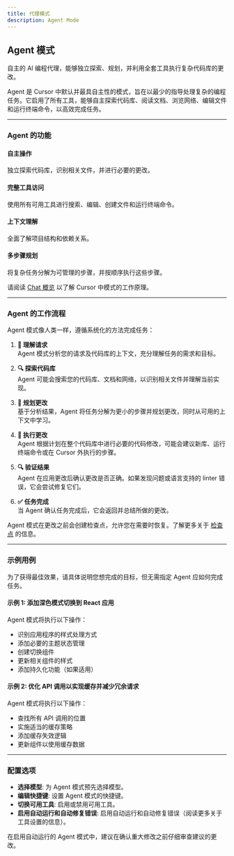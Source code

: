 ```yaml
---
title: 代理模式
description: Agent Mode
---
```


## Agent 模式

自主的 AI 编程代理，能够独立探索、规划，并利用全套工具执行复杂代码库的更改。

Agent 是 Cursor 中默认并最具自主性的模式，旨在以最少的指导处理复杂的编程任务。它启用了所有工具，能够自主探索代码库、阅读文档、浏览网络、编辑文件和运行终端命令，以高效完成任务。

---

### Agent 的功能

#### 自主操作  
独立探索代码库，识别相关文件，并进行必要的更改。

#### 完整工具访问  
使用所有可用工具进行搜索、编辑、创建文件和运行终端命令。

#### 上下文理解  
全面了解项目结构和依赖关系。

#### 多步骤规划  
将复杂任务分解为可管理的步骤，并按顺序执行这些步骤。

请阅读 [Chat 概览](#) 以了解 Cursor 中模式的工作原理。

---

### Agent 的工作流程

Agent 模式像人类一样，遵循系统化的方法完成任务：

1. **🧠 理解请求**  
   Agent 模式分析您的请求及代码库的上下文，充分理解任务的需求和目标。

2. **🔍 探索代码库**  
   Agent 可能会搜索您的代码库、文档和网络，以识别相关文件并理解当前实现。

3. **📝 规划更改**  
   基于分析结果，Agent 将任务分解为更小的步骤并规划更改，同时从可用的上下文中学习。

4. **🔧 执行更改**  
   Agent 根据计划在整个代码库中进行必要的代码修改，可能会建议新库、运行终端命令或在 Cursor 外执行的步骤。

5. **🔍 验证结果**  
   Agent 在应用更改后确认更改是否正确。如果发现问题或语言支持的 linter 错误，它会尝试修复它们。

6. **✅ 任务完成**  
   当 Agent 确认任务完成后，它会返回并总结所做的更改。

Agent 模式在更改之前会创建检查点，允许您在需要时恢复。了解更多关于 [检查点](#) 的信息。

---

### 示例用例

为了获得最佳效果，请具体说明您想完成的目标，但无需指定 Agent 应如何完成任务。

#### 示例 1: 添加深色模式切换到 React 应用  
Agent 模式将执行以下操作：  
- 识别应用程序的样式处理方式  
- 添加必要的主题状态管理  
- 创建切换组件  
- 更新相关组件的样式  
- 添加持久化功能（如果适用）

#### 示例 2: 优化 API 调用以实现缓存并减少冗余请求  
Agent 模式将执行以下操作：  
- 查找所有 API 调用的位置  
- 实施适当的缓存策略  
- 添加缓存失效逻辑  
- 更新组件以使用缓存数据  

---

### 配置选项

- **选择模型**: 为 Agent 模式预先选择模型。  
- **编辑快捷键**: 设置 Agent 模式的快捷键。  
- **切换可用工具**: 启用或禁用可用工具。  
- **启用自动运行和自动修复错误**: 启用自动运行和自动修复错误（阅读更多关于工具设置的信息）。  

在启用自动运行的 Agent 模式中，建议在确认重大修改之前仔细审查建议的更改。